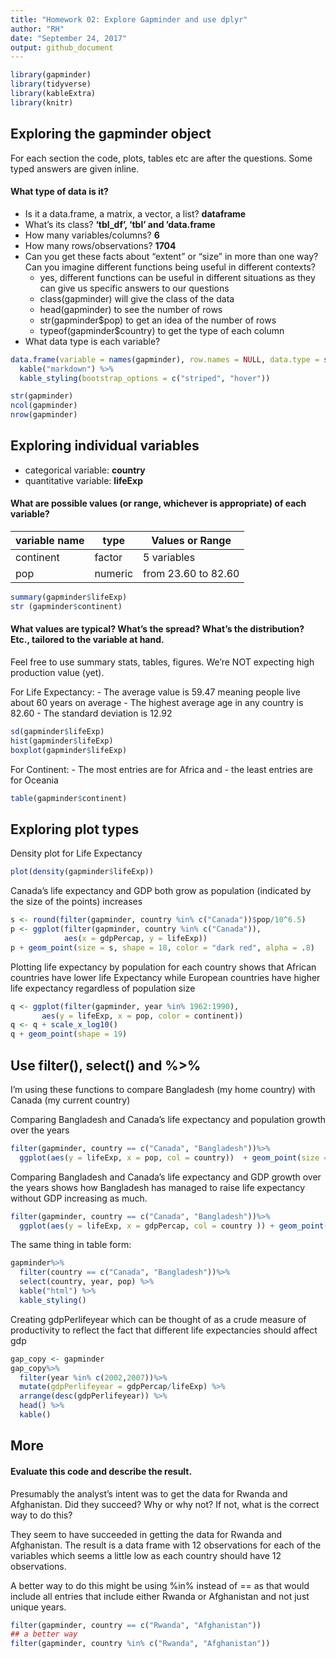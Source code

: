 ```yaml
---
title: "Homework 02: Explore Gapminder and use dplyr"
author: "RH"
date: "September 24, 2017"
output: github_document
---
```


```r
library(gapminder)
library(tidyverse)
library(kableExtra)
library(knitr)
```

## Exploring the gapminder object

For each section the code, plots, tables etc are after the questions. 
Some typed answers are given inline.

#### What type of data is it?

- Is it a data.frame, a matrix, a vector, a list? **dataframe**
- What’s its class? **‘tbl_df’, ‘tbl’ and 'data.frame**
- How many variables/columns? **6**
- How many rows/observations? **1704**
- Can you get these facts about “extent” or “size” in more than one way? Can you imagine different functions being useful in different contexts?
    + yes, different functions can be useful in different situations as they can give us specific answers to our questions
    + class(gapminder) will give the class of the data
    + head(gapminder) to see the number of rows
    + str(gapminder$pop) to get an idea of the number of rows
    + typeof(gapminder$country) to get the type of each column
- What data type is each variable?
```r
data.frame(variable = names(gapminder), row.names = NULL, data.type = sapply(gapminder, typeof))%>%
  kable("markdown") %>%
  kable_styling(bootstrap_options = c("striped", "hover"))
```

```r
str(gapminder)
ncol(gapminder)
nrow(gapminder)
```


## Exploring individual variables

- categorical variable: **country**
- quantitative variable: **lifeExp**

#### What are possible values (or range, whichever is appropriate) of each variable?
 variable name | type     | Values or Range
 --------------|----------|----------------
 continent     | factor   | 5 variables
 pop           | numeric  | from 23.60 to 82.60
```r
summary(gapminder$lifeExp) 
str (gapminder$continent)

```

#### What values are typical? What’s the spread? What’s the distribution? Etc., tailored to the variable at hand.
Feel free to use summary stats, tables, figures. We’re NOT expecting high production value (yet).


For Life Expectancy:
- The average value is 59.47 meaning people live about 60 years on average
- The highest average age in any country is 82.60
- The standard deviation is 12.92
```r
sd(gapminder$lifeExp)
hist(gapminder$lifeExp)
boxplot(gapminder$lifeExp)
```

For Continent:
- The most entries are for Africa and 
- the least entries are for Oceania
```r
table(gapminder$continent)
```


## Exploring plot types

Density plot for Life Expectancy
```r
plot(density(gapminder$lifeExp))
```


Canada's life expectancy and GDP both grow as population (indicated by the size of the points) increases
```r
s <- round(filter(gapminder, country %in% c("Canada"))$pop/10^6.5)
p <- ggplot(filter(gapminder, country %in% c("Canada")),
            aes(x = gdpPercap, y = lifeExp))
p + geom_point(size = s, shape = 18, color = "dark red", alpha = .8)
```

Plotting life expectancy by population for each country shows that African countries have lower life Expectancy while European countries have higher life expectancy regardless of population size
```r
q <- ggplot(filter(gapminder, year %in% 1962:1990),
       aes(y = lifeExp, x = pop, color = continent)) 
q <- q + scale_x_log10()
q + geom_point(shape = 19)
```


## Use filter(), select() and %>%

I'm using these functions to compare Bangladesh (my home country) with Canada (my current country)

Comparing Bangladesh and Canada's life expectancy and population growth over the years
```r
filter(gapminder, country == c("Canada", "Bangladesh"))%>%
  ggplot(aes(y = lifeExp, x = pop, col = country))  + geom_point(size = 5) + geom_text(aes(label = year), hjust = .3, vjust = 2)
```
Comparing Bangladesh and Canada's life expectancy and GDP growth over the years shows how Bangladesh has managed to raise life expectancy without GDP increasing as much.
```r
filter(gapminder, country == c("Canada", "Bangladesh"))%>%
  ggplot(aes(y = lifeExp, x = gdpPercap, col = country )) + geom_point(size = 5, shape = 18) + scale_x_log10()
```

The same thing in table form:
```r
gapminder%>%
  filter(country == c("Canada", "Bangladesh"))%>%
  select(country, year, pop) %>%
  kable("html") %>%
  kable_styling()
```
Creating gdpPerlifeyear which can be thought of as a crude measure of productivity to reflect the fact that different life expectancies should affect gdp  
```r
gap_copy <- gapminder
gap_copy%>%
  filter(year %in% c(2002,2007))%>%
  mutate(gdpPerlifeyear = gdpPercap/lifeExp) %>%
  arrange(desc(gdpPerlifeyear)) %>%
  head() %>%
  kable()
```



## More

#### Evaluate this code and describe the result. 
Presumably the analyst’s intent was to get the data for Rwanda and Afghanistan. Did they succeed? Why or why not? If not, what is the correct way to do this?

They seem to have succeeded in getting the data for Rwanda and Afghanistan. The result is a data frame with 12 observations for each of the variables which seems a little low as each country should have 12 observations. 

A better way to do this might be using %in% instead of == as that would include all entries that include either Rwanda or Afghanistan and not just unique years.
```r
filter(gapminder, country == c("Rwanda", "Afghanistan"))
## a better way
filter(gapminder, country %in% c("Rwanda", "Afghanistan"))
```

